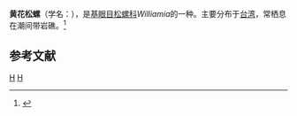{{Speciesbox 
| taxon = Williamia radiata 
| authority = Pease, 1860
}}
'''黄花松螺'''（学名：''{{lang|la|Williamia radiata}}''），是[[基眼目|基眼目]][[松螺科|松螺科]]''Williamia''的一种。主要分布于[[台湾|台湾]]，常栖息在潮间带岩礁。<ref>{{cite web|url=http://shell.sinica.edu.tw/chinese/shellbase_detail.php?science_no=3394|title=国际贝库：黄花松螺|publisher=台湾贝类资料库|accessdate=2009-08-11}}</ref>

== 参考文献 ==
{{reflist|2}}

{{Taxonbar}}
[[Category:1860年描述的动物|H]]
[[Category:松螺科|H]]
